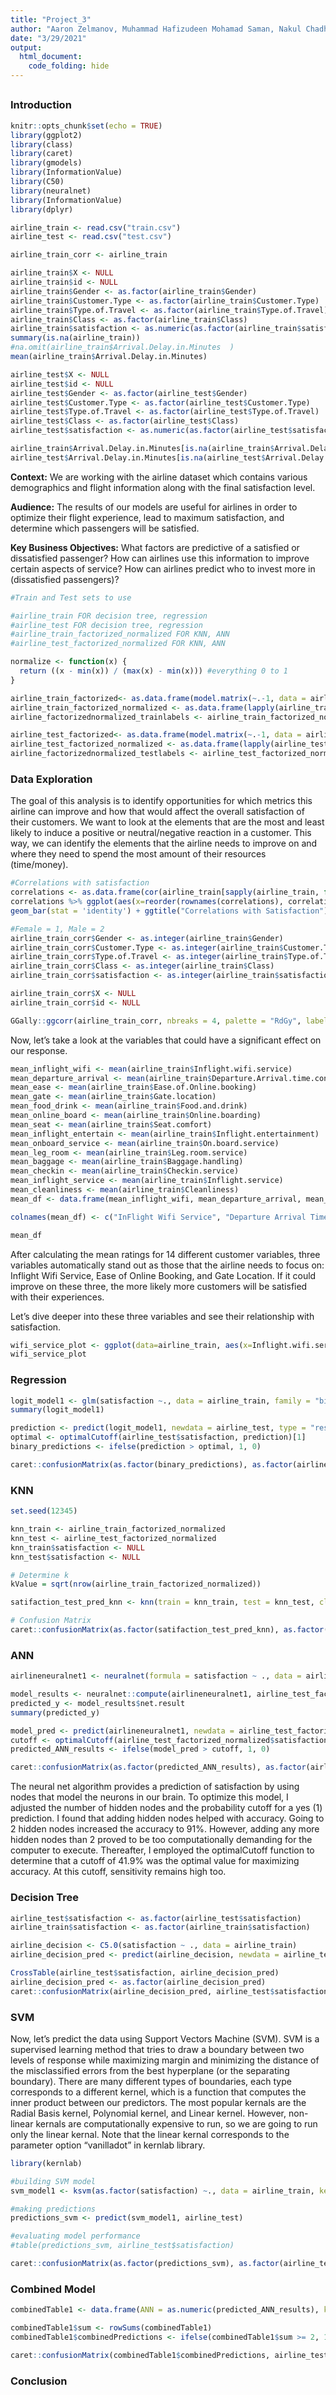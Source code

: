 ```yaml
---
title: "Project_3"
author: "Aaron Zelmanov, Muhammad Hafizudeen Mohamad Saman, Nakul Chadha, Kendall Cohen, Michael Geraci"
date: "3/29/2021"
output:
  html_document:
    code_folding: hide
---
```

## {.tabset}

### Introduction 
```r
knitr::opts_chunk$set(echo = TRUE)
library(ggplot2)
library(class)
library(caret)
library(gmodels)
library(InformationValue)
library(C50)
library(neuralnet)
library(InformationValue)
library(dplyr)

airline_train <- read.csv("train.csv")
airline_test <- read.csv("test.csv")

airline_train_corr <- airline_train

airline_train$X <- NULL
airline_train$id <- NULL
airline_train$Gender <- as.factor(airline_train$Gender)
airline_train$Customer.Type <- as.factor(airline_train$Customer.Type)
airline_train$Type.of.Travel <- as.factor(airline_train$Type.of.Travel)
airline_train$Class <- as.factor(airline_train$Class)
airline_train$satisfaction <- as.numeric(as.factor(airline_train$satisfaction))-1
summary(is.na(airline_train))
#na.omit(airline_train$Arrival.Delay.in.Minutes  )
mean(airline_train$Arrival.Delay.in.Minutes)

airline_test$X <- NULL
airline_test$id <- NULL
airline_test$Gender <- as.factor(airline_test$Gender)
airline_test$Customer.Type <- as.factor(airline_test$Customer.Type)
airline_test$Type.of.Travel <- as.factor(airline_test$Type.of.Travel)
airline_test$Class <- as.factor(airline_test$Class)
airline_test$satisfaction <- as.numeric(as.factor(airline_test$satisfaction))-1

airline_train$Arrival.Delay.in.Minutes[is.na(airline_train$Arrival.Delay.in.Minutes)] <- mean(airline_train$Arrival.Delay.in.Minutes, na.rm = TRUE)
airline_test$Arrival.Delay.in.Minutes[is.na(airline_test$Arrival.Delay.in.Minutes)] <- mean(airline_test$Arrival.Delay.in.Minutes, na.rm = TRUE)
```

**Context:** We are working with the airline dataset which contains various demographics and flight information along with the final satisfaction level.  

**Audience:** The results of our models are useful for airlines in order to optimize their flight experience, lead to maximum satisfaction, and determine which passengers will be satisfied. 

**Key Business Objectives:** What factors are predictive of a satisfied or dissatisfied passenger? How can airlines use this information to improve certain aspects of service? How can airlines predict who to invest more in (dissatisfied passengers)? 

```r
#Train and Test sets to use 

#airline_train FOR decision tree, regression
#airline_test FOR decision tree, regression
#airline_train_factorized_normalized FOR KNN, ANN
#airline_test_factorized_normalized FOR KNN, ANN

normalize <- function(x) {
  return ((x - min(x)) / (max(x) - min(x))) #everything 0 to 1
}

airline_train_factorized<- as.data.frame(model.matrix(~.-1, data = airline_train))
airline_train_factorized_normalized <- as.data.frame(lapply(airline_train_factorized[1:ncol(airline_train_factorized)], normalize))
airline_factorizednormalized_trainlabels <- airline_train_factorized_normalized["satisfaction"]

airline_test_factorized<- as.data.frame(model.matrix(~.-1, data = airline_test))
airline_test_factorized_normalized <- as.data.frame(lapply(airline_test_factorized[1:ncol(airline_test_factorized)], normalize))
airline_factorizednormalized_testlabels <- airline_test_factorized_normalized["satisfaction"]
```

### Data Exploration 

The goal of this analysis is to identify opportunities for which metrics this airline can improve and how that would affect the overall satisfaction of their customers. We want to look at the elements that are the most and least likely to induce a positive or neutral/negative reaction in a customer. This way, we can identify the elements that the airline needs to improve on and where they need to spend the most amount of their resources (time/money).

```r
#Correlations with satisfaction 
correlations <- as.data.frame(cor(airline_train[sapply(airline_train, function(x) is.numeric(x))])[19,])
correlations %>% ggplot(aes(x=reorder(rownames(correlations), correlations[,1]), y=correlations[,1])) + 
geom_bar(stat = 'identity') + ggtitle("Correlations with Satisfaction") + labs(x="Variables", y="Correlation") + theme(plot.title = element_text(hjust = 0.5), axis.text.x = element_text(angle = 90))

#Female = 1, Male = 2
airline_train_corr$Gender <- as.integer(airline_train$Gender)
airline_train_corr$Customer.Type <- as.integer(airline_train$Customer.Type)
airline_train_corr$Type.of.Travel <- as.integer(airline_train$Type.of.Travel)
airline_train_corr$Class <- as.integer(airline_train$Class)
airline_train_corr$satisfaction <- as.integer(airline_train$satisfaction)

airline_train_corr$X <- NULL
airline_train_corr$id <- NULL

GGally::ggcorr(airline_train_corr, nbreaks = 4, palette = "RdGy", label = TRUE, label_size = 2, hjust = 1, label_color = "white")
```

Now, let's take a look at the variables that could have a significant effect on our response.

```r
mean_inflight_wifi <- mean(airline_train$Inflight.wifi.service)
mean_departure_arrival <- mean(airline_train$Departure.Arrival.time.convenient)
mean_ease <- mean(airline_train$Ease.of.Online.booking)
mean_gate <- mean(airline_train$Gate.location)
mean_food_drink <- mean(airline_train$Food.and.drink)
mean_online_board <- mean(airline_train$Online.boarding)
mean_seat <- mean(airline_train$Seat.comfort)
mean_inflight_entertain <- mean(airline_train$Inflight.entertainment)
mean_onboard_service <- mean(airline_train$On.board.service)
mean_leg_room <- mean(airline_train$Leg.room.service)
mean_baggage <- mean(airline_train$Baggage.handling)
mean_checkin <- mean(airline_train$Checkin.service)
mean_inflight_service <- mean(airline_train$Inflight.service)
mean_cleanliness <- mean(airline_train$Cleanliness)
mean_df <- data.frame(mean_inflight_wifi, mean_departure_arrival, mean_ease, mean_gate, mean_food_drink, mean_online_board, mean_seat, mean_inflight_entertain, mean_onboard_service, mean_leg_room, mean_baggage, mean_checkin, mean_inflight_service, mean_cleanliness)

colnames(mean_df) <- c("InFlight Wifi Service", "Departure Arrival Time Convenient", "Ease of Online Booking", "Gate Location", "Food & Drink", "Online Boarding", "Seat Comfort", "Inflight Entertainment", "On-board Service", "Leg Room Service", "Baggage Handling", "Check-in Service", "Inflight Service", "Cleanliness")

mean_df
```

After calculating the mean ratings for 14 different customer variables, three variables automatically stand out as those that the airline needs to focus on: Inflight Wifi Service, Ease of Online Booking, and Gate Location. If it could improve on these three, the more likely more customers will be satisfied with their experiences.

Let's dive deeper into these three variables and see their relationship with satisfaction.

```r
wifi_service_plot <- ggplot(data=airline_train, aes(x=Inflight.wifi.service, y=satisfaction)) + geom_jitter() + xlab("Inflight Wifi Service") + ylab("Satisfaction") + ggtitle("Inflight Wifi Service vs Satisfaction") + theme(plot.title = element_text(hjust = 0.5))
wifi_service_plot
```

### Regression 

```r
logit_model1 <- glm(satisfaction ~., data = airline_train, family = "binomial")
summary(logit_model1)

prediction <- predict(logit_model1, newdata = airline_test, type = "response")
optimal <- optimalCutoff(airline_test$satisfaction, prediction)[1]
binary_predictions <- ifelse(prediction > optimal, 1, 0)

caret::confusionMatrix(as.factor(binary_predictions), as.factor(airline_test$satisfaction))
```

### KNN

```r
set.seed(12345)

knn_train <- airline_train_factorized_normalized
knn_test <- airline_test_factorized_normalized
knn_train$satisfaction <- NULL
knn_test$satisfaction <- NULL

# Determine k 
kValue = sqrt(nrow(airline_train_factorized_normalized))

satifaction_test_pred_knn <- knn(train = knn_train, test = knn_test, cl = airline_factorizednormalized_trainlabels$satisfaction, k = 10)

# Confusion Matrix
caret::confusionMatrix(as.factor(satifaction_test_pred_knn), as.factor(airline_factorizednormalized_testlabels$satisfaction))
```

### ANN

```r
airlineneuralnet1 <- neuralnet(formula = satisfaction ~ ., data = airline_train_factorized_normalized, hidden = 2)

model_results <- neuralnet::compute(airlineneuralnet1, airline_test_factorized_normalized)
predicted_y <- model_results$net.result
summary(predicted_y)

model_pred <- predict(airlineneuralnet1, newdata = airline_test_factorized_normalized, type = "response")
cutoff <- optimalCutoff(airline_test_factorized_normalized$satisfaction, model_pred)[1]
predicted_ANN_results <- ifelse(model_pred > cutoff, 1, 0) 

caret::confusionMatrix(as.factor(predicted_ANN_results), as.factor(airline_factorizednormalized_testlabels$satisfaction))
```

The neural net algorithm provides a prediction of satisfaction by using nodes that model the neurons in our brain. To optimize this model, I adjusted the number of hidden nodes and the probability cutoff for a yes (1) prediction. I found that adding hidden nodes helped with accuracy. Going to 2 hidden nodes increased the accuracy to 91%. However, adding any more hidden nodes than 2 proved to be too computationally demanding for the computer to execute. Thereafter, I employed the optimalCutoff function to determine that a cutoff of 41.9% was the optimal value for maximizing accuracy. At this cutoff, sensitivity remains high too. 

### Decision Tree 

```r
airline_test$satisfaction <- as.factor(airline_test$satisfaction)
airline_train$satisfaction <- as.factor(airline_train$satisfaction)

airline_decision <- C5.0(satisfaction ~ ., data = airline_train)
airline_decision_pred <- predict(airline_decision, newdata = airline_test)

CrossTable(airline_test$satisfaction, airline_decision_pred)
airline_decision_pred <- as.factor(airline_decision_pred)
caret::confusionMatrix(airline_decision_pred, airline_test$satisfaction)
```

### SVM 

Now, let's predict the data using Support Vectors Machine (SVM). SVM is a supervised learning method that tries to draw a boundary between two levels of response while maximizing margin and minimizing the distance of the misclassified errors from the best hyperplane (or the separating boundary). There are many different types of boundaries, each type corresponds to a different kernel, which is a function that computes the inner product between our predictors. The most popular kernals are the Radial Basis kernel, Polynomial kernel, and Linear kernel. However, non-linear kernals are computationally expensive to run, so we are going to run only the linear kernal. Note that the linear kernal corresponds to the parameter option "vanilladot" in kernlab library.

```r
library(kernlab)

#building SVM model
svm_model1 <- ksvm(as.factor(satisfaction) ~., data = airline_train, kernel = "vanilladot", scaled = TRUE)

#making predictions
predictions_svm <- predict(svm_model1, airline_test)

#evaluating model performance
#table(predictions_svm, airline_test$satisfaction)

caret::confusionMatrix(as.factor(predictions_svm), as.factor(airline_test$satisfaction))
```

### Combined Model 

```r
combinedTable1 <- data.frame(ANN = as.numeric(predicted_ANN_results), kNN = as.numeric(satifaction_test_pred_knn)-1, logistic = as.numeric(binary_predictions), SVM = as.numeric(predictions_svm))

combinedTable1$sum <- rowSums(combinedTable1)
combinedTable1$combinedPredictions <- ifelse(combinedTable1$sum >= 2, 1, 0) 

caret::confusionMatrix(combinedTable1$combinedPredictions, airline_test$satisfaction)
```


### Conclusion 
